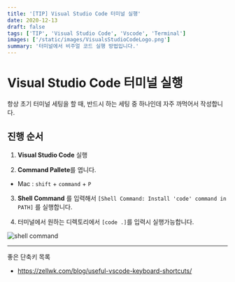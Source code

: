 ```yaml
---
title: '[TIP] Visual Studio Code 터미널 실행'
date: 2020-12-13
draft: false
tags: ['TIP', 'Visual Studio Code', 'Vscode', 'Terminal']
images: ['/static/images/VisualsStudioCodeLogo.png']
summary: '터미널에서 비주얼 코드 실행 방법입니다.'
---
```


# Visual Studio Code 터미널 실행

항상 초기 터미널 세팅을 할 때, 반드시 하는 세팅 중 하나인데 자주 까먹어서 작성합니다.

## 진행 순서

1. **Visual Studio Code** 실행

2. **Command Pallete**를 엽니다.

- Mac : `shift` + `command` + `P`

3. **Shell Command** 를 입력해서 `[Shell Command: Install 'code' command in PATH]` 를 실행합니다.

4. 터미널에서 원하는 디렉토리에서 `[code .]`를 입력시 실행가능합니다.

![shell command](https://user-images.githubusercontent.com/42582516/102009071-5b2d5700-3d78-11eb-930e-bbf835c4f60c.png)

---

좋은 단축키 목록

- https://zellwk.com/blog/useful-vscode-keyboard-shortcuts/
